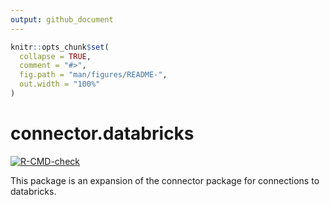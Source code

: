 ```yaml
---
output: github_document
---
```


<!-- README.md is generated from README.Rmd. Please edit that file -->

```r
knitr::opts_chunk$set(
  collapse = TRUE,
  comment = "#>",
  fig.path = "man/figures/README-",
  out.width = "100%"
)
```

# connector.databricks

<!-- badges: start -->
[![R-CMD-check](https://github.com/NN-OpenSource/connector.databricks/actions/workflows/R-CMD-check.yaml/badge.svg)](https://github.com/NN-OpenSource/connector.databricks/actions/workflows/R-CMD-check.yaml)
<!-- badges: end -->

This package is an expansion of the connector package for connections to databricks.

